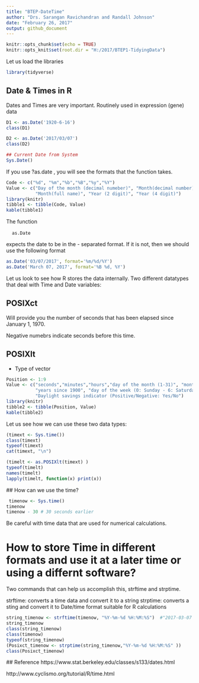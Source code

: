 ```yaml
---
title: "BTEP-DateTime"
author: "Drs. Sarangan Ravichandran and Randall Johnson"
date: "February 26, 2017" 
output: github_document
---
```


```r
knitr::opts_chunk$set(echo = TRUE)
knitr::opts_knit$set(root.dir = "H:/2017/BTEP1-TidyingData")
```
Let us load the libraries
```r
library(tidyverse) 
```


## Date & Times in R

Dates and Times are very important. 
Routinely used in expression (gene) data


```r
D1 <- as.Date('1920-6-16')
class(D1)

D2 <- as.Date('2017/03/07')
class(D2)

## Current Date from System 
Sys.Date()

```

If you use <cod> ?as.date </code>, you will see the formats that 
the function takes. 
```r
Code <- c("%d", "%m","%b","%B","%y","%Y")
Value <- c("Day of the month (decimal numeber)", "Month(decimal number)", "Month (abbreviation)",
           "Month(full name)", "Year (2 digit)", "Year (4 digit)")
library(knitr)
tibble1 <- tibble(Code, Value)
kable(tibble1)

```

The function <pre> <code> as.Date </code> </pre> expects the date to be in the - separated format. 
If it is not, then we should use the following format

```r
as.Date('03/07/2017', format='%m/%d/%Y')
as.Date('March 07, 2017', format='%B %d, %Y')
```

Let us look to see how R stores the data internally.
Two different datatypes that deal with Time and Date variables: 

## POSIXct

Will provide you the number of seconds that has been elapsed since January 1, 1970. 

Negative numebrs indicate seconds before this time. 

## POSIXlt

- Type of vector

```r
Position <- 1:9
Value <- c("seconds","minutes","hours","day of the month (1-31)", "month of the year (0-11)", 
           "years since 1900", "day of the week (0: Sunday - 6: Saturday)", "Day of the year (0-365)",
           "Daylight savings indicator (Positive/Negative: Yes/No")
library(knitr)
tibble2 <- tibble(Position, Value)
kable(tibble2)

```

Let us see how we can use these two data types:

```r
(timext <- Sys.time())
class(timext)
typeof(timext)
cat(timext, "\n")

(timelt <- as.POSIXlt(timext) )
typeof(timelt)
names(timelt)
lapply(timelt, function(x) print(x))
```

 ## How can we use the time? 
 
```r
 timenow <- Sys.time()
timenow
timenow - 30 # 30 seconds earlier 

```
Be careful with time data that are used for numerical calculations. 


# How to store Time in different formats and use it at a later time or using a differnt software?

Two commands that can help us accomplish this, strftime and strptime.

strftime: converts a time data and convert it to a string
strptime: converts a sting and convert it to Date/time format suitable for R calculations
```r
string_timenow <- strftime(timenow, "%Y-%m-%d %H:%M:%S")  #"2017-03-07 15:52:03 EST"
string_timenow
class(string_timenow)
class(timenow)
typeof(string_timenow)
(Posixct_timenow <- strptime(string_timenow,"%Y-%m-%d %H:%M:%S" ))
class(Posixct_timenow)
```



 
 ## Reference
 https://www.stat.berkeley.edu/classes/s133/dates.html 
 
 http://www.cyclismo.org/tutorial/R/time.html

